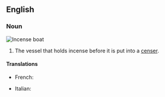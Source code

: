 ==English==

===Noun===
[[File:Museu Quinta das Cruzes, Funchal (8) - Oct 2010.jpg|thumb|Incense boat]]
{{en-noun|sg=[[incense]] [[boat]]}}

# The vessel that holds incense before it is put into a [[censer]].

====Translations====
{{trans-top|vessel for incense}}
* French: {{t|fr|navette}}
{{trans-mid}}
* Italian: {{t+|it|navicella|f}}
{{trans-bottom}}